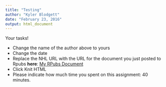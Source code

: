 ```yaml
---
title: "Testing"
author: "Kyler Blodgett"
date: "February 23, 2016"
output: html_document
---
```


Your tasks!

* Change the name of the author above to yours
* Change the date
* Replace the NHL URL with the URL for the document you just posted to Rpubs **here**: [My RPubs Document](http://rpubs.com/KylerBlodgett/hw00KB)
* Click Knit HTML
* Please indicate how much time you spent on this assignment: 40 minutes.
